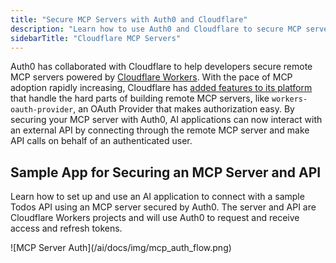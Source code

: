 ```yaml
---
title: "Secure MCP Servers with Auth0 and Cloudflare"
description: "Learn how to use Auth0 and Cloudflare to secure MCP servers."
sidebarTitle: "Cloudflare MCP Servers"
---
```


Auth0 has collaborated with Cloudflare to help developers secure remote MCP servers powered by [Cloudflare Workers](https://developers.cloudflare.com/workers/). With the pace of MCP adoption rapidly increasing, Cloudflare has [added features to its platform](https://blog.cloudflare.com/remote-model-context-protocol-servers-mcp/) that handle the hard parts of building remote MCP servers, like `workers-oauth-provider`, an OAuth Provider that makes authorization easy. By securing your MCP server with Auth0, AI applications can now interact with an external API by connecting through the remote MCP server and make API calls on behalf of an authenticated user.

## Sample App for Securing an MCP Server and API

Learn how to set up and use an AI application to connect with a sample Todos API using an MCP server secured by Auth0. The server and API are Cloudflare Workers projects and will use Auth0 to request and receive access and refresh tokens.

<Frame>
![MCP Server Auth](/ai/docs/img/mcp_auth_flow.png)
</Frame>

<Card href="https://auth0.com/blog/secure-and-deploy-remote-mcp-servers-with-auth0-and-cloudflare/" title="See all the steps and the full details in this blog post" icon="link" iconType="solid" horizontal/>
